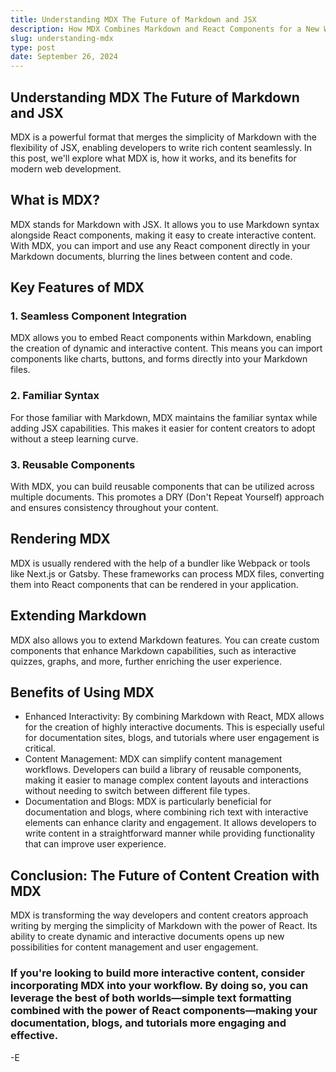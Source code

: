 ```yaml
---
title: Understanding MDX The Future of Markdown and JSX
description: How MDX Combines Markdown and React Components for a New Way to Write.
slug: understanding-mdx
type: post
date: September 26, 2024
---
```


## Understanding MDX The Future of Markdown and JSX

MDX is a powerful format that merges the simplicity of Markdown with the flexibility of JSX, enabling developers to write rich content seamlessly. In this post, we'll explore what MDX is, how it works, and its benefits for modern web development.

## What is MDX?

MDX stands for Markdown with JSX. It allows you to use Markdown syntax alongside React components, making it easy to create interactive content. With MDX, you can import and use any React component directly in your Markdown documents, blurring the lines between content and code.

## Key Features of MDX

### 1. Seamless Component Integration

MDX allows you to embed React components within Markdown, enabling the creation of dynamic and interactive content. This means you can import components like charts, buttons, and forms directly into your Markdown files.

### 2. Familiar Syntax

For those familiar with Markdown, MDX maintains the familiar syntax while adding JSX capabilities. This makes it easier for content creators to adopt without a steep learning curve.

### 3. Reusable Components

With MDX, you can build reusable components that can be utilized across multiple documents. This promotes a DRY (Don't Repeat Yourself) approach and ensures consistency throughout your content.

## Rendering MDX

MDX is usually rendered with the help of a bundler like Webpack or tools like Next.js or Gatsby. These frameworks can process MDX files, converting them into React components that can be rendered in your application.

## Extending Markdown

MDX also allows you to extend Markdown features. You can create custom components that enhance Markdown capabilities, such as interactive quizzes, graphs, and more, further enriching the user experience.

## Benefits of Using MDX

- Enhanced Interactivity: By combining Markdown with React, MDX allows for the creation of highly interactive documents. This is especially useful for documentation sites, blogs, and tutorials where user engagement is critical.
- Content Management: MDX can simplify content management workflows. Developers can build a library of reusable components, making it easier to manage complex content layouts and interactions without needing to switch between different file types.
- Documentation and Blogs: MDX is particularly beneficial for documentation and blogs, where combining rich text with interactive elements can enhance clarity and engagement. It allows developers to write content in a straightforward manner while providing functionality that can improve user experience.

## Conclusion: The Future of Content Creation with MDX

MDX is transforming the way developers and content creators approach writing by merging the simplicity of Markdown with the power of React. Its ability to create dynamic and interactive documents opens up new possibilities for content management and user engagement.

### If you're looking to build more interactive content, consider incorporating MDX into your workflow. By doing so, you can leverage the best of both worlds—simple text formatting combined with the power of React components—making your documentation, blogs, and tutorials more engaging and effective.

-E
